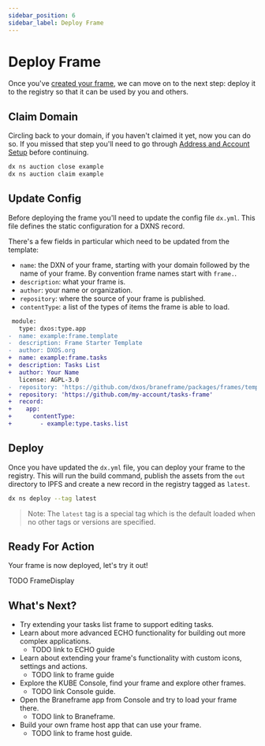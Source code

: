 ```yaml
---
sidebar_position: 6
sidebar_label: Deploy Frame
---
```


# Deploy Frame

Once you've [created your frame](./create-frame), we can move on to the next step: deploy it to the registry so that it can be used by you and others.

## Claim Domain

Circling back to your domain, if you haven't claimed it yet, now you can do so. If you missed that step you'll need to go through [Address and Account Setup](./address-account-setup) before continuing.

```bash
dx ns auction close example
dx ns auction claim example
```

## Update Config

Before deploying the frame you'll need to update the config file `dx.yml`. This file defines the static configuration for a DXNS record.

There's a few fields in particular which need to be updated from the template:

- `name`: the DXN of your frame, starting with your domain followed by the name of your frame. By convention frame names start with `frame.`.
- `description`: what your frame is.
- `author`: your name or organization.
- `repository`: where the source of your frame is published.
- `contentType`: a list of the types of items the frame is able to load.

```diff
 module:
   type: dxos:type.app
-  name: example:frame.template
-  description: Frame Starter Template
-  author: DXOS.org
+  name: example:frame.tasks
+  description: Tasks List
+  author: Your Name
   license: AGPL-3.0
-  repository: 'https://github.com/dxos/braneframe/packages/frames/template-frame'
+  repository: 'https://github.com/my-account/tasks-frame'
+  record:
+    app:
+      contentType:
+        - example:type.tasks.list
```

## Deploy

Once you have updated the `dx.yml` file, you can deploy your frame to the registry. This will run the build command, publish the assets from the `out` directory to IPFS and create a new record in the registry tagged as `latest`.

```bash
dx ns deploy --tag latest
```

> Note: The `latest` tag is a special tag which is the default loaded when no other tags or versions are specified.

## Ready For Action

Your frame is now deployed, let's try it out!

TODO FrameDisplay

## What's Next?

- Try extending your tasks list frame to support editing tasks.
- Learn about more advanced ECHO functionality for building out more complex applications.
  - TODO link to ECHO guide
- Learn about extending your frame's functionality with custom icons, settings and actions.
  - TODO link to frame guide
- Explore the KUBE Console, find your frame and explore other frames.
   - TODO link Console guide.
- Open the Braneframe app from Console and try to load your frame there.
   - TODO link to Braneframe.
- Build your own frame host app that can use your frame.
   - TODO link to frame host guide.
